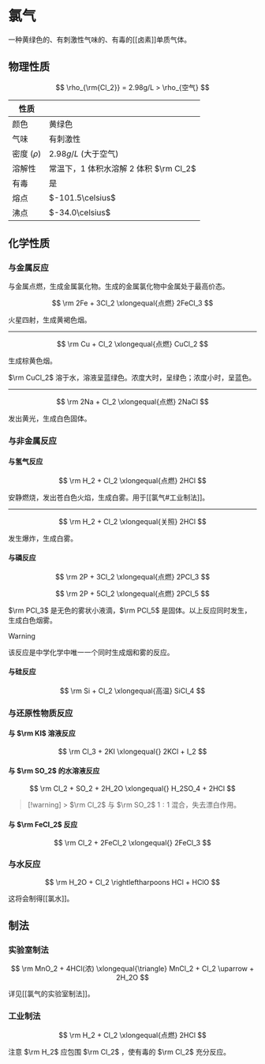 # 氯气

一种黄绿色的、有刺激性气味的、有毒的[[卤素]]单质气体。

## 物理性质

$$
\rho_{\rm{Cl_2}} = 2.98g/L > \rho_{空气}
$$

| 性质          |                                        |
| ------------- | -------------------------------------- |
| 颜色          | 黄绿色                                 |
| 气味          | 有刺激性                               |
| 密度 ($\rho$) | $2.98g/L$ (大于空气)                   |
| 溶解性        | 常温下，1 体积水溶解 2 体积 $\rm Cl_2$ |
| 有毒          | 是                                     |
| 熔点          | $-101.5\celsius$                       |
| 沸点          | $-34.0\celsius$                        |

## 化学性质

### 与金属反应

与金属点燃，生成金属氯化物。生成的金属氯化物中金属处于最高价态。

$$
\rm
2Fe + 3Cl_2 \xlongequal{点燃} 2FeCl_3
$$

火星四射，生成黄褐色烟。

---

$$
\rm
Cu + Cl_2 \xlongequal{点燃} CuCl_2
$$

生成棕黄色烟。

$\rm CuCl_2$ 溶于水，溶液呈蓝绿色。浓度大时，呈绿色；浓度小时，呈蓝色。

---

$$
\rm
2Na + Cl_2 \xlongequal{点燃} 2NaCl
$$

发出黄光，生成白色固体。

### 与非金属反应

#### 与氢气反应

$$
\rm
H_2 + Cl_2 \xlongequal{点燃} 2HCl
$$

安静燃烧，发出苍白色火焰，生成白雾。用于[[氯气#工业制法]]。

---

$$
\rm
H_2 + Cl_2 \xlongequal{关照} 2HCl
$$

发生爆炸，生成白雾。

#### 与磷反应

$$
\rm
2P + 3Cl_2 \xlongequal{点燃} 2PCl_3
$$

$$
\rm
2P + 5Cl_2 \xlongequal{点燃} 2PCl_5
$$

$\rm PCl_3$ 是无色的雾状小液滴，$\rm PCl_5$ 是固体。以上反应同时发生，生成白色烟雾。

> [!warning]
> 该反应是中学化学中唯一一个同时生成烟和雾的反应。

#### 与硅反应

$$
\rm
Si + Cl_2 \xlongequal{高温} SiCl_4
$$

### 与还原性物质反应

#### 与 $\rm KI$ 溶液反应

$$
\rm
Cl_3 + 2KI \xlongequal{} 2KCl + I_2
$$

#### 与 $\rm SO_2$ 的水溶液反应

$$
\rm
Cl_2 + SO_2 + 2H_2O \xlongequal{} H_2SO_4 + 2HCl
$$

> [!warning] > $\rm Cl_2$ 与 $\rm SO_2$ $1:1$ 混合，失去漂白作用。

#### 与 $\rm FeCl_2$ 反应

$$
\rm
Cl_2 + 2FeCl_2 \xlongequal{} 2FeCl_3
$$

### 与水反应

$$
\rm
H_2O + Cl_2 \rightleftharpoons HCl + HClO
$$

这将会制得[[氯水]]。

## 制法

### 实验室制法

$$
\rm
MnO_2 + 4HCl(浓) \xlongequal{\triangle} MnCl_2 + Cl_2 \uparrow + 2H_2O
$$

详见[[氯气的实验室制法]]。

### 工业制法

$$
\rm
H_2 + Cl_2 \xlongequal{点燃} 2HCl
$$

注意 $\rm H_2$ 应包围 $\rm Cl_2$ ，使有毒的 $\rm Cl_2$ 充分反应。
